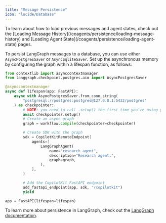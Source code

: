 ```yaml
---
title: "Message Persistence"
icon: "lucide/Database"
---
```


<Callout>
  To learn about how to load previous messages and agent states, check out the [Loading Message History](/coagents/persistence/loading-message-history) and [Loading Agent State](/coagents/persistence/loading-agent-state) pages.
</Callout>

To persist LangGraph messages to a database, you can use either `AsyncPostgresSaver` or `AsyncSqliteSaver`. Set up the asynchronous memory by configuring the graph within a lifespan function, as follows:

```python
from contextlib import asynccontextmanager
from langgraph.checkpoint.postgres.aio import AsyncPostgresSaver

@asynccontextmanager
async def lifespan(app: FastAPI):
    async with AsyncPostgresSaver.from_conn_string(
        "postgresql://postgres:postgres@127.0.0.1:5432/postgres"
    ) as checkpointer:
        # NOTE: you need to call .setup() the first time you're using your checkpointer
        await checkpointer.setup()
        # Create an async graph
        graph = workflow.compile(checkpointer=checkpointer)

        # Create SDK with the graph
        sdk = CopilotKitRemoteEndpoint(
            agents=[
                LangGraphAgent(
                    name="research_agent",
                    description="Research agent.",
                    graph=graph,
                ),
            ],
        )

        # Add the CopilotKit FastAPI endpoint
        add_fastapi_endpoint(app, sdk, "/copilotkit")
        yield

app = FastAPI(lifespan=lifespan)
```

To learn more about persistence in LangGraph, check out the [LangGraph documentation](https://langchain-ai.github.io/langgraph/how-tos/#persistence).